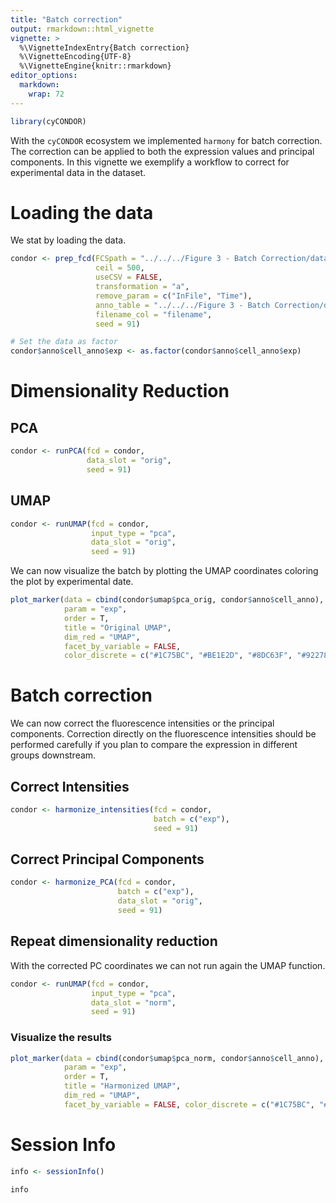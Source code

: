 ```yaml
---
title: "Batch correction"
output: rmarkdown::html_vignette
vignette: >
  %\VignetteIndexEntry{Batch correction}
  %\VignetteEncoding{UTF-8}
  %\VignetteEngine{knitr::rmarkdown}
editor_options: 
  markdown: 
    wrap: 72
---
```


```r
library(cyCONDOR)
```

With the `cyCONDOR` ecosystem we implemented `harmony` for batch correction. The correction can be applied to both the expression values and principal components. In this vignette we exemplify a workflow to correct for experimental data in the dataset.

# Loading the data

We stat by loading the data.

```r
condor <- prep_fcd(FCSpath = "../../../Figure 3 - Batch Correction/data/CureDem/all/", 
                   ceil = 500, 
                   useCSV = FALSE, 
                   transformation = "a", 
                   remove_param = c("InFile", "Time"), 
                   anno_table = "../../../Figure 3 - Batch Correction/data/CureDem/all.csv", 
                   filename_col = "filename",
                   seed = 91)

# Set the data as factor
condor$anno$cell_anno$exp <- as.factor(condor$anno$cell_anno$exp)
```

# Dimensionality Reduction

## PCA
```r
condor <- runPCA(fcd = condor, 
                 data_slot = "orig", 
                 seed = 91)
```

## UMAP
```r
condor <- runUMAP(fcd = condor, 
                  input_type = "pca", 
                  data_slot = "orig", 
                  seed = 91)
```

We can now visualize the batch by plotting the UMAP coordinates coloring the plot by experimental date.

```r
plot_marker(data = cbind(condor$umap$pca_orig, condor$anno$cell_anno), 
            param = "exp", 
            order = T, 
            title = "Original UMAP", 
            dim_red = "UMAP", 
            facet_by_variable = FALSE, 
            color_discrete = c("#1C75BC", "#BE1E2D", "#8DC63F", "#92278F", "#F15A29"))
```

# Batch correction

We can now correct the fluorescence intensities or the principal components. Correction directly on the fluorescence intensities should be performed carefully if you plan to compare the expression in different groups downstream.

## Correct Intensities
```r
condor <- harmonize_intensities(fcd = condor, 
                                batch = c("exp"), 
                                seed = 91)
```

## Correct Principal Components
```r
condor <- harmonize_PCA(fcd = condor, 
                        batch = c("exp"), 
                        data_slot = "orig", 
                        seed = 91)
```

## Repeat dimensionality reduction

With the corrected PC coordinates we can not run again the UMAP function.

```r
condor <- runUMAP(fcd = condor, 
                  input_type = "pca", 
                  data_slot = "norm", 
                  seed = 91)
```

### Visualize the results
```r
plot_marker(data = cbind(condor$umap$pca_norm, condor$anno$cell_anno), 
            param = "exp", 
            order = T, 
            title = "Harmonized UMAP", 
            dim_red = "UMAP", 
            facet_by_variable = FALSE, color_discrete = c("#1C75BC", "#BE1E2D", "#8DC63F", "#92278F", "#F15A29"))
```

# Session Info
```r
info <- sessionInfo()

info
```
